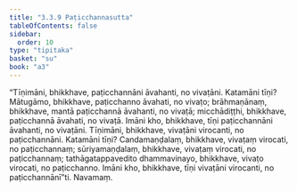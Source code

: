 ```yaml
---
title: "3.3.9 Paṭicchannasutta"
tableOfContents: false
sidebar:
  order: 10
type: "tipitaka"
basket: "su"
book: "a3"
---
```



<DynamicBreadcrumb />

<Division number="132" book="a3">

<Paragraph number="1005" book="a3">
“Tīṇimāni, bhikkhave, paṭicchannāni āvahanti, no vivaṭāni. Katamāni tīṇi? Mātugāmo, bhikkhave, paṭicchanno āvahati, no vivaṭo; brāhmaṇānaṃ, bhikkhave, mantā paṭicchannā āvahanti, no vivaṭā; micchādiṭṭhi, bhikkhave, paṭicchannā āvahati, no vivaṭā. Imāni kho, bhikkhave, tīṇi paṭicchannāni āvahanti, no vivaṭāni.
</Paragraph>

<Paragraph number="1006" book="a3">
Tīṇimāni, bhikkhave, vivaṭāni virocanti, no paṭicchannāni. Katamāni tīṇi? Candamaṇḍalaṃ, bhikkhave, vivaṭaṃ virocati, no paṭicchannaṃ; sūriyamaṇḍalaṃ, bhikkhave, vivaṭaṃ virocati, no paṭicchannaṃ; tathāgatappavedito dhammavinayo, bhikkhave, vivaṭo virocati, no paṭicchanno. Imāni kho, bhikkhave, tīṇi vivaṭāni virocanti, no paṭicchannānī”ti.

</Paragraph>
</Division>

<Paragraph number="1007" type="center" book="a3">
Navamaṃ.
</Paragraph>